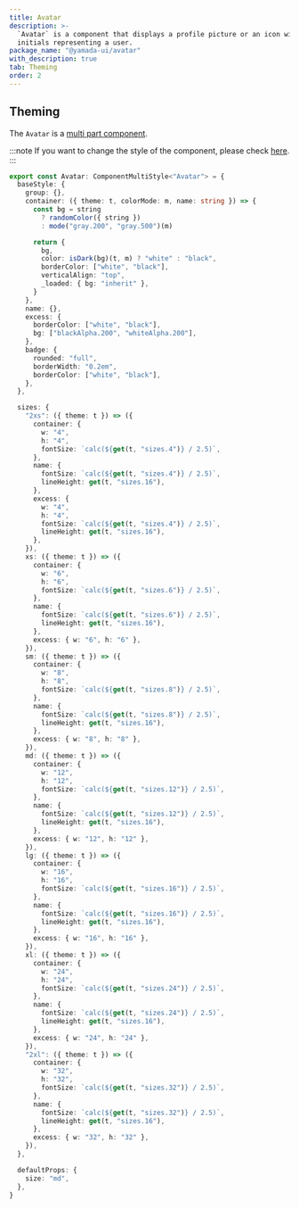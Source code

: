 ```yaml
---
title: Avatar
description: >-
  `Avatar` is a component that displays a profile picture or an icon with
  initials representing a user.
package_name: "@yamada-ui/avatar"
with_description: true
tab: Theming
order: 2
---
```


## Theming

The `Avatar` is a [multi part component](/styled-system/theming/component-styles#multi-part-components).

:::note
If you want to change the style of the component, please check [here](/styled-system/theming/customize-theme#changing-the-style-of-components).
:::

```ts
export const Avatar: ComponentMultiStyle<"Avatar"> = {
  baseStyle: {
    group: {},
    container: ({ theme: t, colorMode: m, name: string }) => {
      const bg = string
        ? randomColor({ string })
        : mode("gray.200", "gray.500")(m)

      return {
        bg,
        color: isDark(bg)(t, m) ? "white" : "black",
        borderColor: ["white", "black"],
        verticalAlign: "top",
        _loaded: { bg: "inherit" },
      }
    },
    name: {},
    excess: {
      borderColor: ["white", "black"],
      bg: ["blackAlpha.200", "whiteAlpha.200"],
    },
    badge: {
      rounded: "full",
      borderWidth: "0.2em",
      borderColor: ["white", "black"],
    },
  },

  sizes: {
    "2xs": ({ theme: t }) => ({
      container: {
        w: "4",
        h: "4",
        fontSize: `calc(${get(t, "sizes.4")} / 2.5)`,
      },
      name: {
        fontSize: `calc(${get(t, "sizes.4")} / 2.5)`,
        lineHeight: get(t, "sizes.16"),
      },
      excess: {
        w: "4",
        h: "4",
        fontSize: `calc(${get(t, "sizes.4")} / 2.5)`,
        lineHeight: get(t, "sizes.16"),
      },
    }),
    xs: ({ theme: t }) => ({
      container: {
        w: "6",
        h: "6",
        fontSize: `calc(${get(t, "sizes.6")} / 2.5)`,
      },
      name: {
        fontSize: `calc(${get(t, "sizes.6")} / 2.5)`,
        lineHeight: get(t, "sizes.16"),
      },
      excess: { w: "6", h: "6" },
    }),
    sm: ({ theme: t }) => ({
      container: {
        w: "8",
        h: "8",
        fontSize: `calc(${get(t, "sizes.8")} / 2.5)`,
      },
      name: {
        fontSize: `calc(${get(t, "sizes.8")} / 2.5)`,
        lineHeight: get(t, "sizes.16"),
      },
      excess: { w: "8", h: "8" },
    }),
    md: ({ theme: t }) => ({
      container: {
        w: "12",
        h: "12",
        fontSize: `calc(${get(t, "sizes.12")} / 2.5)`,
      },
      name: {
        fontSize: `calc(${get(t, "sizes.12")} / 2.5)`,
        lineHeight: get(t, "sizes.16"),
      },
      excess: { w: "12", h: "12" },
    }),
    lg: ({ theme: t }) => ({
      container: {
        w: "16",
        h: "16",
        fontSize: `calc(${get(t, "sizes.16")} / 2.5)`,
      },
      name: {
        fontSize: `calc(${get(t, "sizes.16")} / 2.5)`,
        lineHeight: get(t, "sizes.16"),
      },
      excess: { w: "16", h: "16" },
    }),
    xl: ({ theme: t }) => ({
      container: {
        w: "24",
        h: "24",
        fontSize: `calc(${get(t, "sizes.24")} / 2.5)`,
      },
      name: {
        fontSize: `calc(${get(t, "sizes.24")} / 2.5)`,
        lineHeight: get(t, "sizes.16"),
      },
      excess: { w: "24", h: "24" },
    }),
    "2xl": ({ theme: t }) => ({
      container: {
        w: "32",
        h: "32",
        fontSize: `calc(${get(t, "sizes.32")} / 2.5)`,
      },
      name: {
        fontSize: `calc(${get(t, "sizes.32")} / 2.5)`,
        lineHeight: get(t, "sizes.16"),
      },
      excess: { w: "32", h: "32" },
    }),
  },

  defaultProps: {
    size: "md",
  },
}
```
